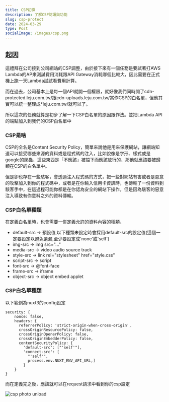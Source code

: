 ```yaml
---
title: CSP初探
description: 了解CSP防護與功能
slug: csp-protect
date: 2024-03-29
type: Post
socialImage: /images/csp.png
---
```


## 起因

<p>這禮拜在公司接到公司網站的CSP調整，由於接下來有一個任務是要試著打AWS Lambda的AP來測試費用消耗跟API Gateway消耗哪個比較大，因此需要在正式機上跑一天Lambda試試看費用計算。</p>

<p>而在過去，公司基本上是每一個API就開一個權限，就好像我們同時開了cdn-protected.leju.com.tw/跟cdn-uploads.leju.com.tw/當作CSP的白名單，但他其實可以統一整理成*leju.com.tw/就可以了。</p>

<p>所以這次的任務就算是初步了解一下CSP白名單的原因跟作法。並把Lambda API的端點加入到我們的CSP白名單中</p>

<h3>CSP是啥</h3>

<p>CSP的全名是Content Security Policy，簡單來說他是用來保護網站，讓網站知道可以接受哪些來源的資料或是程式碼的注入，比如說像是字形、樣式或是google的爬蟲，這些東西是「不應該」被擋下而應該放行的，那他就應該要被歸類在CSP的白名單中。</p>

<p>但是卻也存在一些駭客，會透過注入程式碼的方式，把一些對網站有害或者是惡意的攻擊加入到你的程式碼中，或者是在你輸入信用卡資訊時，也傳輸了一份資料到駭客手中，在這過程可能你都是在你認為安全的網站下操作，但是因為駭客的惡意注入導致有你意料之外的資料傳輸。</p>

<h3>CSP白名單種類</h3>

<p>在定義白名單時，也會需要一併定義允許的資料內容的種類，</p>

<ul>
<li>default-src -> 預設值,以下種類未設定時會採用default-src的設定值(這個一定要設定以避免遺漏,至少要設定成'none'或'self')</li>
<li>img-src -> img src="..." </li>
<li>media-src -> video audio source track </li>
<li>style-src -> link rel="stylesheet" href="style.css" </li>
<li>script-src -> script </li>
<li>font-src -> @font-face </li>
<li>frame-src -> iframe </li>
<li>object-src -> object embed applet </li>
</ul>

<h3>
   CSP白名單種類
</h3>

<p>以下範例為nuxt3的config設定</p>

```tsx:App.tsx
security: {
    nonce: false,
    headers: {
      referrerPolicy: 'strict-origin-when-cross-origin',
      crossOriginResourcePolicy: false,
      crossOriginOpenerPolicy: false,
      crossOriginEmbedderPolicy: false,
      contentSecurityPolicy: {
        'default-src': ["'self'"],
        'connect-src': [
          "'self'",
          process.env.NUXT_ENV_API_URL,]
        }
    }
}
```

<p>而在定義完之後，應該就可以在request請求中看到你的csp設定</p>

![csp photo unload](/images/csp.png)